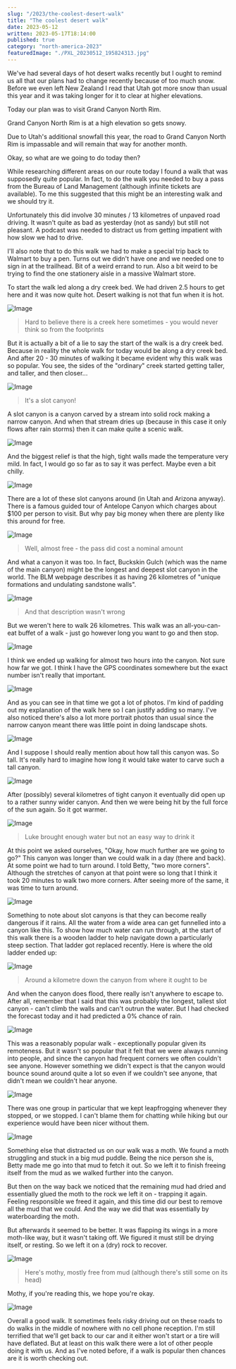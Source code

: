```yaml
---
slug: "/2023/the-coolest-desert-walk"
title: "The coolest desert walk"
date: 2023-05-12
written: 2023-05-17T18:14:00
published: true
category: "north-america-2023"
featuredImage: "./PXL_20230512_195824313.jpg"
---
```


We've had several days of hot desert walks recently but I ought to remind us all that our plans had to change recently because of too much snow.  Before we even left New Zealand I read that Utah got more snow than usual this year and it was taking longer for it to clear at higher elevations.

Today our plan was to visit Grand Canyon North Rim.

Grand Canyon North Rim is at a high elevation so gets snowy.

Due to Utah's additional snowfall this year, the road to Grand Canyon North Rim is impassable and will remain that way for another month.

Okay, so what are we going to do today then?

While researching different areas on our route today I found a walk that was supposedly quite popular.  In fact, to do the walk you needed to buy a pass from the Bureau of Land Management (although infinite tickets are available).  To me this suggested that this might be an interesting walk and we should try it.

Unfortunately this did involve 30 minutes / 13 kilometres of unpaved road driving.  It wasn't quite as bad as yesterday (not as sandy) but still not pleasant.  A podcast was needed to distract us from getting impatient with how slow we had to drive.

I'll also note that to do this walk we had to make a special trip back to Walmart to buy a pen.  Turns out we didn't have one and we needed one to sign in at the trailhead.  Bit of a weird errand to run.  Also a bit weird to be trying to find the one stationery aisle in a massive Walmart store.

To start the walk led along a dry creek bed.  We had driven 2.5 hours to get here and it was now quite hot.  Desert walking is not that fun when it is hot.

![Image](PXL_20230512_185719256.jpg)

> Hard to believe there is a creek here sometimes - you would never think so from the footprints

But it is actually a bit of a lie to say the start of the walk is a dry creek bed.  Because in reality the whole walk for today would be along a dry creek bed.  And after 20 - 30 minutes of walking it became evident why this walk was so popular.  You see, the sides of the "ordinary" creek started getting taller, and taller, and then closer...

![Image](PXL_20230512_190913036.jpg)

> It's a slot canyon!

A slot canyon is a canyon carved by a stream into solid rock making a narrow canyon.  And when that stream dries up (because in this case it only flows after rain storms) then it can make quite a scenic walk.

![Image](PXL_20230512_211506162.jpg)

And the biggest relief is that the high, tight walls made the temperature very mild.  In fact, I would go so far as to say it was perfect.  Maybe even a bit chilly.

![Image](PXL_20230512_191246306.jpg)

There are a lot of these slot canyons around (in Utah and Arizona anyway).  There is a famous guided tour of Antelope Canyon which charges about $100 per person to visit.  But why pay big money when there are plenty like this around for free.

![Image](PXL_20230512_192012513.jpg)

> Well, almost free - the pass did cost a nominal amount

And what a canyon it was too.  In fact, Buckskin Gulch (which was the name of the main canyon) might be the longest and deepest slot canyon in the world.  The BLM webpage describes it as having 26 kilometres of "unique formations and undulating sandstone walls".

![Image](PXL_20230512_193339883.jpg)

> And that description wasn't wrong

But we weren't here to walk 26 kilometres.  This walk was an all-you-can-eat buffet of a walk - just go however long you want to go and then stop.

![Image](PXL_20230512_193550571.jpg)

I think we ended up walking for almost two hours into the canyon.  Not sure how far we got.  I think I have the GPS coordinates somewhere but the exact number isn't really that important.

![Image](PXL_20230512_195824313.jpg)

And as you can see in that time we got a lot of photos.  I'm kind of padding out my explanation of the walk here so I can justify adding so many.  I've also noticed there's also a lot more portrait photos than usual since the narrow canyon meant there was little point in doing landscape shots.

![Image](PXL_20230512_200509461.jpg)

And I suppose I should really mention about how tall this canyon was.  So tall.  It's really hard to imagine how long it would take water to carve such a tall canyon.

![Image](PXL_20230512_200135106.jpg)

After (possibly) several kilometres of tight canyon it eventually did open up to a rather sunny wider canyon.  And then we were being hit by the full force of the sun again.  So it got warmer.

![Image](PXL_20230512_202016489.jpg)

> Luke brought enough water but not an easy way to drink it

At this point we asked ourselves, "Okay, how much further are we going to go?"  This canyon was longer than we could walk in a day (there and back).  At some point we had to turn around.  I told Betty, "two more corners".  Although the stretches of canyon at that point were so long that I think it took 20 minutes to walk two more corners.  After seeing more of the same, it was time to turn around.

![Image](PXL_20230512_201346335.jpg)

Something to note about slot canyons is that they can become really dangerous if it rains.  All the water from a wide area can get funnelled into a canyon like this.  To show how much water can run through, at the start of this walk there is a wooden ladder to help navigate down a particularly steep section.  That ladder got replaced recently.  Here is where the old ladder ended up:

![Image](PXL_20230512_192239262.jpg)

> Around a kilometre down the canyon from where it ought to be

And when the canyon does flood, there really isn't anywhere to escape to.  After all, remember that I said that this was probably the longest, tallest slot canyon - can't climb the walls and can't outrun the water.  But I had checked the forecast today and it had predicted a 0% chance of rain.

![Image](PXL_20230512_210426717.jpg)

This was a reasonably popular walk - exceptionally popular given its remoteness.  But it wasn't so popular that it felt that we were always running into people, and since the canyon had frequent corners we often couldn't see anyone.  However something we didn't expect is that the canyon would bounce sound around quite a lot so even if we couldn't see anyone, that didn't mean we couldn't hear anyone.

![Image](PXL_20230512_204144333.jpg)

There was one group in particular that we kept leapfrogging whenever they stopped, or we stopped.  I can't blame them for chatting while hiking but our experience would have been nicer without them.

![Image](PXL_20230512_202639081.jpg)

Something else that distracted us on our walk was a moth.  We found a moth struggling and stuck in a big mud puddle.  Being the nice person she is, Betty made me go into that mud to fetch it out.  So we left it to finish freeing itself from the mud as we walked further into the canyon.

But then on the way back we noticed that the remaining mud had dried and essentially glued the moth to the rock we left it on - trapping it again.  Feeling responsible we freed it again, and this time did our best to remove all the mud that we could.  And the way we did that was essentially by waterboarding the moth.

But afterwards it seemed to be better.  It was flapping its wings in a more moth-like way, but it wasn't taking off.  We figured it must still be drying itself, or resting.  So we left it on a (dry) rock to recover.

![Image](PXL_20230512_205208968.jpg)

> Here's mothy, mostly free from mud (although there's still some on its head)

Mothy, if you're reading this, we hope you're okay.

![Image](PXL_20230512_212353824.jpg)

Overall a good walk.  It sometimes feels risky driving out on these roads to do walks in the middle of nowhere with no cell phone reception.  I'm still terrified that we'll get back to our car and it either won't start or a tire will have deflated.  But at least on this walk there were a lot of other people doing it with us.  And as I've noted before, if a walk is popular then chances are it is worth checking out.
